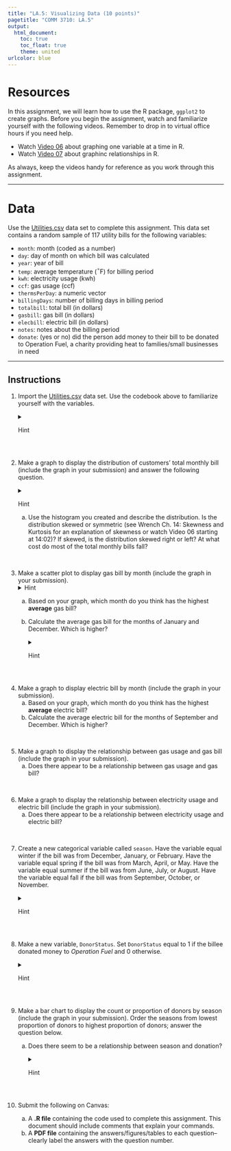 ```yaml
---
title: "LA.5: Visualizing Data (10 points)"
pagetitle: "COMM 3710: LA.5"
output:
  html_document:
    toc: true
    toc_float: true
    theme: united
urlcolor: blue
---
```


# Resources{#resources}
In this assignment, we will learn how to use the R package, `ggplot2` to create graphs. Before you begin the assignment, watch and familiarize yourself with the following videos. Remember to drop in to virtual office hours if you need help.

- Watch [Video 06](https://youtu.be/mwLyXHfCPdE) about graphing one variable at a time in R. 
- Watch [Video 07](https://youtu.be/IZoCbCQRmUE) about graphinc relationships in R.

As always, keep the videos handy for reference as you work through this assignment.

---

# Data
Use the [Utilities.csv](https://utah.instructure.com/files/108105204/download?download_frd=1) data set to complete this assignment. This data set contains a random sample of 117 utility bills for the following variables:

* `month`: month (coded as a number)
*	`day`: day of month on which bill was calculated
*	`year`: year of bill
*	`temp`: average temperature ($^{\circ}$F) for billing period
*	`kwh`: electricity usage (kwh)
*	`ccf`: gas usage (ccf)
*	`thermsPerDay`: a numeric vector
*	`billingDays`: number of billing days in billing period
*	`totalbill`: total bill (in dollars)
*	`gasbill`: gas bill (in dollars)
*	`elecbill`: electric bill (in dollars)
*	`notes`: notes about the billing period
*	`donate`: (yes or no) did the person add money to their bill to be donated to Operation Fuel, a charity providing heat to families/small businesses in need

---

## Instructions
1. Import the [Utilities.csv](https://utah.instructure.com/files/108105204/download?download_frd=1) data set. Use the codebook above to familiarize yourself with the variables.
<details>
<summary>Hint</summary>

   Review LA.3 or LA.4 for the command to read the data into a dataframe.
</details>
<br>

2. Make a graph to display the distribution of customers' total monthly bill (include the graph in your submission) and answer the following question.
   <details>
   <summary>Hint</summary>
   
      To create a histogram, watch Video 06. The `ggplot2` commands you will use are: `ggplot()` and `geom_histogram()`. Remember that you can also read the documentation for these commands by typing `?ggplot` and `?geom_histogram` in the Console.
   </details>

   a. Use the histogram you created and describe the distribution. Is the distribution skewed or symmetric (see Wrench Ch. 14: Skewness and Kurtosis for an explanation of skewness or watch Video 06 starting at 14:02)? If skewed, is the distribution skewed right or left? At what cost do most of the total monthly bills fall?
   <!--Slightly positively (right) skewed, most total monthly bills are between $100 and $150-->

<br>

3. Make a scatter plot to display gas bill by month (include the graph in your submission).
<details>
<summary>Hint</summary>
   
   Watch Video 07 to learn how to make a scatter plot. The commands you will use are `ggplot()` and `geom_point()`.
</details>
      a. Based on your graph, which month do you think has the highest **average** gas bill?
      b. Calculate the average gas bill for the months of January and December. Which is higher?
      <details>
<summary>Hint</summary>
      To calculate the average gas bill for January, first filter the data to contain only observations from January (i.e., `month == 1`). To do this, create an object that filters the `utilities` dataframe by month. You could, for example, use the code:`jan <- filter(utilities, month == 1)`. For help with the `filter` function, type `?filter` into your Console window.
      
         Then, you can use the `mean()` function to calculate the average gas bill for that month. Type `?mean` into the Console and read the documentation for this function. Remember to strip NA values from your computation by using the argument, `na.rm = TRUE`.
</details>
<br>

4. Make a graph to display electric bill by month (include the graph in your submission).
      a. Based on your graph, which month do you think has the highest **average** electric bill?
      b. Calculate the average electric bill for the months of September and December. Which is higher?

<br>

5. Make a graph to display the relationship between gas usage and gas bill (include the graph in your submission). 
      a. Does there appear to be a relationship between gas usage and gas bill? <!--Yes-->

<br>

6. Make a graph to display the relationship between electricity usage and electric bill (include the graph in your submission).
      a. Does there appear to be a relationship between electricity usage and electric bill? <!--Yes-->

<br>

7. Create a new categorical variable called `season`. Have the variable equal winter if the bill was from December, January, or February. Have the variable equal spring if the bill was from March, April, or May. Have the variable equal summer if the bill was from June, July, or August. Have the variable equal fall if the bill was from September, October, or November.
<details>
<summary>Hint</summary>

   Use the skills you learned in data management (e.g., subsetting) to create a new variable called `season` according to the instructions. Then, use the command `freq(utilities$season)` from the `descr` package to check that you have created the `season` variable correctly.
</details>
<br>

8. Make a new variable, `DonorStatus`. Set `DonorStatus` equal to 1 if the billee donated money to *Operation Fuel* and 0 otherwise. 
<details>
<summary>Hint</summary>

   Review the `ifelse` command used in LA.4. 
</details>
<br>

9. Make a bar chart to display the count or proportion of donors by season (include the graph in your submission). Order the seasons from lowest proportion of donors to highest proportion of donors; answer the question below.
   a. Does there seem to be a relationship between season and donation?
   <details>
   <summary>Hint</summary>
      
      Watch Video 07, which covers creating bar charts with `ggplot2`. You will use the `ggplot()` and `geom_bar()` commands.
      
      <details>
      <summary>Stuck? Click here.</summary>
      
         *Note*: The `ggplot2` command shown at 12:45 may be giving you an error. If so, try the code below:
         
         ```
         data.plot <- na.omit(utilities[ , c("season", "DonorStatus")])
         data.plot$DonorStatus <- as.character(data.plot$DonorStatus)
         ggplot(data = data.plot) +
               geom_bar(aes(x = season, fill = DonorStatus))
         ```
      </details>
</details>
<br>

10. Submit the following on Canvas:
      a. A **.R file** containing the code used to complete this assignment. This document should include comments that explain your commands.
      b. A **PDF file** containing the answers/figures/tables to each question--clearly label the answers with the question number.
